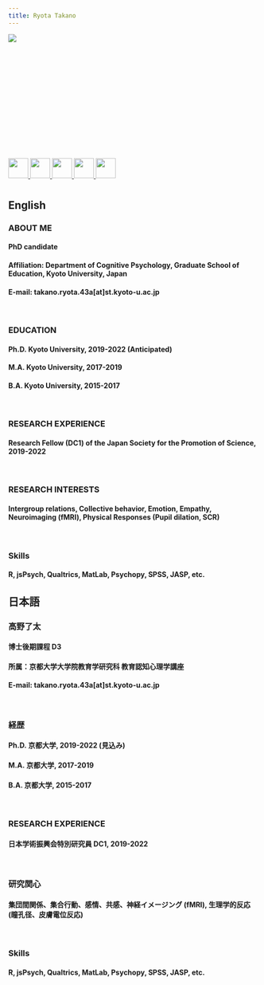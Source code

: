 ```yaml
---
title: Ryota Takano
---
```


<div style="width:225px; height:150px">
<p><img src="pic/pic2.jpg"></p>
</div>
<br>
<br>
<br>
<br>
<br>
<div style=>
<p>
<a href="https://twitter.com/takano_ryota">
<img src="pic/twitter.png" width="40px" height="40px"> </a>
<a href="https://www.researchgate.net/profile/Ryota-Takano">
<img src="pic/rg.png" width="40px" height="40px"> 
<a href="https://scholar.google.co.jp/citations?user=ucldCngAAAAJ&hl=ja">
<img src="pic/gs.png" width="40px" height="40px"> 
<a href="https://osf.io/bpjds/">
<img src="pic/osf.png" width="40px" height="40px"> 
<a href="https://github.com/RyotaTKN">
<img src="pic/gh.jpg" width="40px" height="40px"> 
</a>
</p>

# {.tabset .tabset-pills}
## **English**
### **ABOUT ME**

#### PhD candidate 
#### Affiliation: Department of Cognitive Psychology, Graduate School of Education, Kyoto University, Japan
#### E-mail: takano.ryota.43a[at]st.kyoto-u.ac.jp
<br>

### **EDUCATION**

#### Ph.D.   Kyoto University, 2019-2022 (Anticipated)
#### M.A.    Kyoto University, 2017-2019
#### B.A.    Kyoto University, 2015-2017
<br>

### **RESEARCH EXPERIENCE**

#### Research Fellow (DC1) of the Japan Society for the Promotion of Science, 2019-2022
<br>

### **RESEARCH INTERESTS**

#### Intergroup relations, Collective behavior, Emotion, Empathy, Neuroimaging (fMRI), Physical Responses (Pupil dilation, SCR)
<br>

### **Skills**

#### R, jsPsych, Qualtrics, MatLab, Psychopy, SPSS, JASP, etc.

## **日本語**
### **高野了太**

#### 博士後期課程 D3 
#### 所属：京都大学大学院教育学研究科 教育認知心理学講座
#### E-mail: takano.ryota.43a[at]st.kyoto-u.ac.jp
<br>

### **経歴**

#### Ph.D.   京都大学, 2019-2022 (見込み)
#### M.A.    京都大学, 2017-2019
#### B.A.    京都大学, 2015-2017
<br>

### **RESEARCH EXPERIENCE**

#### 日本学術振興会特別研究員 DC1, 2019-2022
<br>

### **研究関心**

#### 集団間関係、集合行動、感情、共感、神経イメージング (fMRI), 生理学的反応 (瞳孔径、皮膚電位反応)
<br>

### **Skills**

#### R, jsPsych, Qualtrics, MatLab, Psychopy, SPSS, JASP, etc.